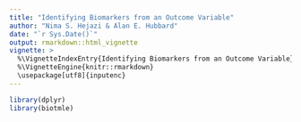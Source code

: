 ```yaml
---
title: "Identifying Biomarkers from an Outcome Variable"
author: "Nima S. Hejazi & Alan E. Hubbard"
date: "`r Sys.Date()`"
output: rmarkdown::html_vignette
vignette: >
  %\VignetteIndexEntry{Identifying Biomarkers from an Outcome Variable}
  %\VignetteEngine{knitr::rmarkdown}
  \usepackage[utf8]{inputenc}
---
```


```r
library(dplyr)
library(biotmle)
```
